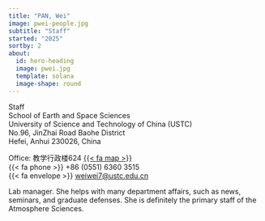 ```yaml
---
title: "PAN, Wei"
image: pwei-people.jpg
subtitle: "Staff"
started: "2025"
sortby: 2
about:
  id: hero-heading
  image: pwei.jpg
  template: solana
  image-shape: round
---
```


Staff \
School of Earth and Space Sciences \
University of Science and Technology of China (USTC) \
No.96, JinZhai Road Baohe District \
Hefei, Anhui 230026, China \

Office: 教学行政楼624 [{{< fa map >}}](https://ustc.edu.cn/info/1009/1036.htm){target="_blank"} \
{{< fa phone >}} +86 (0551) 6360 3515 \
{{< fa envelope >}} [weiwei7@ustc.edu.cn](mailto:weiwei7@ustc.edu.cn)

Lab manager. She helps with many department affairs, such as news, seminars, and graduate defenses. She is definitely the primary staff of the Atmosphere Sciences.
